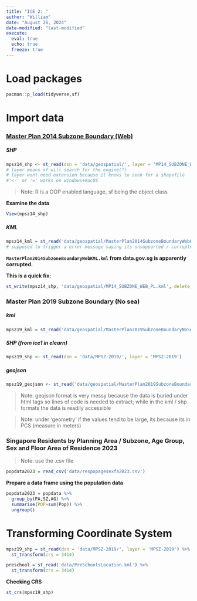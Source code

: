 ```yaml
---
title: "ICE 2: "
author: "William"
date: "August 26, 2024"
date-modified: "last-modified"
execute: 
  eval: true
  echo: true
  freeze: true
---
```


# Load packages

```r
pacman::p_load(tidyverse,sf)
```

# Import data

### [**Master Plan 2014 Subzone Boundary (Web)**](https://beta.data.gov.sg/datasets?query=Master+Plan+2014+Subzone+Boundary+%28Web%29&resultId=d_5cb80a95445f236737f6bc2bfe5f159d)

##### **SHP**

```r
mpsz14_shp <- st_read(dsn = 'data/geospatial/', layer = 'MP14_SUBZONE_WEB_PL')
# layer means sf will search for the engine(?)
# layer wont need extension because it knows to seek for a shapefile
#'<-' or '=' works on windows+macOS
```

> Note: R is a OOP enabled language, sf being the object class

**Examine the data**

```r
View(mpsz14_shp)
```

##### **KML**

```r
mpsz14_kml = st_read('data/geospatial/MasterPlan2014SubzoneBoundaryWebKML.kml')
# supposed to trigger a error message saying its unsupported / corrupted
```

**`MasterPlan2014SubzoneBoundaryWebKML.kml` from data.gov.sg is apparently corrupted.**

**This is a quick fix:**

```r
st_write(mpsz14_shp, 'data/geospatial/MP14_SUBZONE_WEB_PL.kml', delete_dsn = TRUE)
```

### **Master Plan 2019 Subzone Boundary (No sea)** 

##### **kml**

```r
mpsz19_kml = st_read('data/geospatial/MasterPlan2019SubzoneBoundaryNoSeaKML.kml')
```

##### **SHP** (from ice1 in elearn)

```r
mpsz19_shp <- st_read(dsn = 'data/MPSZ-2019/', layer = 'MPSZ-2019')
```

##### **geojson**

```r
mpsz19_geojson <- st_read('data/geospatial/MasterPlan2019SubzoneBoundaryNoSeaGEOJSON.geojson')
```

> Note: geojson format is very messy because the data is buried under html tags so lines of code is needed to extract; while in the kml / shp formats the data is readily accessible

> Note: under 'geometry' if the values tend to be large, its because its in PCS (measure in meters)

### Singapore Residents by Planning Area / Subzone, Age Group, Sex and Floor Area of Residence 2023

> Note: use the .csv file

```r
popdata2023 = read_csv('data/respopagesexfa2023.csv')
```

**Prepare a data frame using the population data**

```r
popdata2023 = popdata %>% 
  group_by(PA,SZ,AG) %>% 
  summarise(POP=sum(Pop)) %>% 
  ungroup()
```

# Transforming Coordinate System

```r
mpsz19_shp = st_read(dsn = 'data/MPSZ-2019/', layer = 'MPSZ-2019') %>% # piping caches for next operation, saving memory
  st_transform(crs = 3414)
```

```r
preschool = st_read('data/PreSchoolsLocation.kml') %>% 
  st_transform(crs = 3414)
```

**Checking CRS**

```r
st_crs(mpsz19_shp)
```
